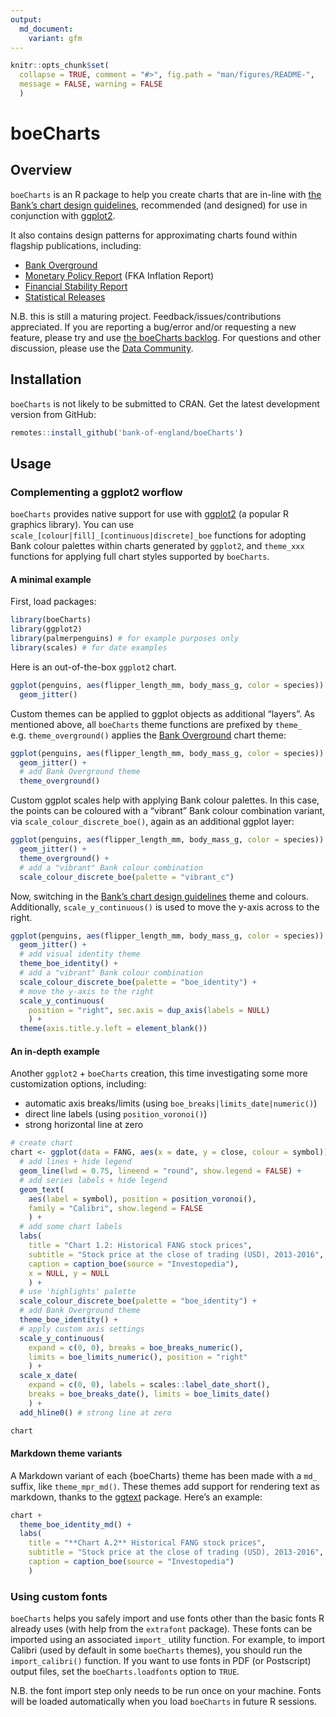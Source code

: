 ```yaml
---
output:
  md_document:
    variant: gfm
---
```


<!-- README.md is generated from README.Rmd. Please edit that file -->

```r
knitr::opts_chunk$set(
  collapse = TRUE, comment = "#>", fig.path = "man/figures/README-", 
  message = FALSE, warning = FALSE
  )
```

# boeCharts

## Overview

`boeCharts` is an R package to help you create charts that are in-line with [the Bank's chart design guidelines](https://bankofengland.frontify.com/d/KN5KRtH8qzXF/design-guidelines#/brand-applications/chart-design-for-staff), recommended (and designed) for use in conjunction with [ggplot2](https://ggplot2.tidyverse.org/). 

It also contains design patterns for approximating charts found within flagship publications, including:

- [Bank Overground](https://www.bankofengland.co.uk/bank-overground)
- [Monetary Policy Report](https://www.bankofengland.co.uk/monetary-policy-report/2019/november-2019) (FKA Inflation Report)
- [Financial Stability Report](https://www.bankofengland.co.uk/financial-stability-report/2019/july-2019)
- [Statistical Releases](https://www.bankofengland.co.uk/statistics/money-and-credit/2019/april-2019)

N.B. this is still a maturing project. Feedback/issues/contributions appreciated. If you are reporting a bug/error and/or requesting a new feature, please try and use [the boeCharts backlog](https://almplatform/tfs/UnmanagedCollection/Shared%20Analytical%20Code/_backlogs/backlog/boeCharts/Requirements). For questions and other discussion, please use the [Data Community](https://bankexchange/groups/1067/SitePages/Home.aspx).

## Installation

`boeCharts` is not likely to be submitted to CRAN. Get the latest development version from GitHub:

```r
remotes::install_github('bank-of-england/boeCharts')
```

## Usage

### Complementing a ggplot2 worflow

`boeCharts` provides native support for use with [ggplot2](https://ggplot2.tidyverse.org/) (a popular R graphics library). You can use `scale_[colour|fill]_[continuous|discrete]_boe` functions for adopting Bank colour palettes within charts generated by `ggplot2`, and `theme_xxx` functions for applying full chart styles supported by `boeCharts`.

#### A minimal example

First, load packages:

```r
library(boeCharts)
library(ggplot2)
library(palmerpenguins) # for example purposes only
library(scales) # for date examples
```

Here is an out-of-the-box `ggplot2` chart.

```r
ggplot(penguins, aes(flipper_length_mm, body_mass_g, color = species)) +
  geom_jitter()
```

Custom themes can be applied to ggplot objects as additional "layers". As mentioned above, all `boeCharts` theme functions are prefixed by `theme_` e.g. `theme_overground()` applies the [Bank Overground](https://www.bankofengland.co.uk/bank-overground) chart theme:

```r
ggplot(penguins, aes(flipper_length_mm, body_mass_g, color = species)) +
  geom_jitter() +
  # add Bank Overground theme
  theme_overground()
```

Custom ggplot scales help with applying Bank colour palettes. In this case, the points can be coloured with a "vibrant" Bank colour combination variant, via `scale_colour_discrete_boe()`, again as an additional ggplot layer:
 
```r
ggplot(penguins, aes(flipper_length_mm, body_mass_g, color = species)) +
  geom_jitter() +
  theme_overground() +
  # add a "vibrant" Bank colour combination
  scale_colour_discrete_boe(palette = "vibrant_c")
```
 
Now, switching in the [Bank's chart design guidelines](https://www.bankofengland.co.uk/monetary-policy-report/2019/november-2019) theme and colours. Additionally, `scale_y_continuous()` is used to move the y-axis across to the right.

```r
ggplot(penguins, aes(flipper_length_mm, body_mass_g, color = species)) +
  geom_jitter() +
  # add visual identity theme
  theme_boe_identity() +
  # add a "vibrant" Bank colour combination
  scale_colour_discrete_boe(palette = "boe_identity") +
  # move the y-axis to the right
  scale_y_continuous(
    position = "right", sec.axis = dup_axis(labels = NULL)
    ) +
  theme(axis.title.y.left = element_blank())
```

#### An in-depth example

Another `ggplot2` + `boeCharts` creation, this time investigating some more customization options, including:

- automatic axis breaks/limits (using `boe_breaks|limits_date|numeric()`)
- direct line labels (using `position_voronoi()`)
- strong horizontal line at zero

```r
# create chart
chart <- ggplot(data = FANG, aes(x = date, y = close, colour = symbol)) +
  # add lines + hide legend
  geom_line(lwd = 0.75, lineend = "round", show.legend = FALSE) +
  # add series labels + hide legend
  geom_text(
    aes(label = symbol), position = position_voronoi(), 
    family = "Calibri", show.legend = FALSE
    ) +
  # add some chart labels
  labs(
    title = "Chart 1.2: Historical FANG stock prices",
    subtitle = "Stock price at the close of trading (USD), 2013-2016",
    caption = caption_boe(source = "Investopedia"),
    x = NULL, y = NULL
    ) +
  # use 'highlights' palette
  scale_colour_discrete_boe(palette = "boe_identity") +
  # add Bank Overground theme
  theme_boe_identity() +
  # apply custom axis settings
  scale_y_continuous(
    expand = c(0, 0), breaks = boe_breaks_numeric(), 
    limits = boe_limits_numeric(), position = "right"
    ) +
  scale_x_date(
    expand = c(0, 0), labels = scales::label_date_short(),
    breaks = boe_breaks_date(), limits = boe_limits_date()
    ) +
  add_hline0() # strong line at zero

chart
```

#### Markdown theme variants

A Markdown variant of each {boeCharts} theme has been made with a `md_` suffix, like `theme_mpr_md()`. These themes add support for rendering text as markdown, thanks to the [ggtext](https://wilkelab.org/ggtext/index.html) package. Here's an example:

```r
chart +
  theme_boe_identity_md() +
  labs(
    title = "**Chart A.2** Historical FANG stock prices",
    subtitle = "Stock price at the close of trading (USD), 2013-2016",
    caption = caption_boe(source = "Investopedia")
    )
```

### Using custom fonts

`boeCharts` helps you safely import and use fonts other than the basic fonts R already uses (with help from the `extrafont` package). These fonts can be imported using an associated `import_` utility function. For example, to import Calibri (used by default in some `boeCharts` themes), you should run the `import_calibri()` function. If you want to use fonts in PDF (or Postscript) output files, set the `boeCharts.loadfonts` option to `TRUE`.

N.B. the font import step only needs to be run once on your machine. Fonts will be loaded automatically when you load `boeCharts` in future R sessions.

